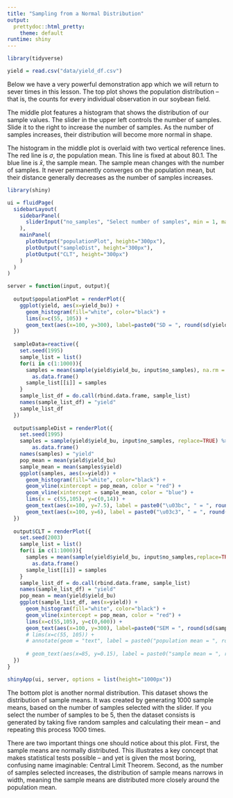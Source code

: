 ```yaml
---
title: "Sampling from a Normal Distribution"
output: 
  prettydoc::html_pretty:
    theme: default
runtime: shiny
---
```



```r
library(tidyverse)

yield = read.csv("data/yield_df.csv")
```


Below we have a very powerful demonstration app which we will return to sever times in this lesson.  The top plot shows the population distribution -- that is, the counts for every individual observation in our soybean field.

The middle plot features a histogram that shows the distribution of our sample values.  The slider in the upper left controls the number of samples.  Slide it to the right to increase the number of samples.  As the number of samples increases, their distribution will become more normal in shape.  

The histogram in the middle plot is overlaid with two vertical reference lines.  The red line is $\sigma$, the population mean.  This line is fixed at about 80.1.  The blue line is $\bar{x}$, the sample mean.  The sample mean changes with the number of samples.  It never permanently converges on the population mean, but their distance generally decreases as the number of samples increases.


```r
library(shiny)

ui = fluidPage(
  sidebarLayout(
    sidebarPanel(
      sliderInput("no_samples", "Select number of samples", min = 1, max = 100, step=1, value = 2)
    ),
    mainPanel(
      plotOutput("populationPlot", height="300px"),
      plotOutput("sampleDist", height="300px"),
      plotOutput("CLT", height="300px")
    )
  )
)

server = function(input, output){
  
  output$populationPlot = renderPlot({
    ggplot(yield, aes(x=yield_bu)) +
      geom_histogram(fill="white", color="black") +
      lims(x=c(55, 105)) +
      geom_text(aes(x=100, y=300), label=paste0("SD = ", round(sd(yield$yield_bu), 2)), size=8)
  })
  
  sampleData=reactive({
    set.seed(1995)
    sample_list = list()
    for(i in c(1:1000)){
      samples = mean(sample(yield$yield_bu, input$no_samples), na.rm = TRUE) %>%
        as.data.frame()
      sample_list[[i]] = samples
    }
    sample_list_df = do.call(rbind.data.frame, sample_list)
    names(sample_list_df) = "yield"
    sample_list_df
  })
  
  output$sampleDist = renderPlot({
    set.seed(1995)
    samples = sample(yield$yield_bu, input$no_samples, replace=TRUE) %>%
        as.data.frame()   
    names(samples) = "yield"
    pop_mean = mean(yield$yield_bu)
    sample_mean = mean(samples$yield)
    ggplot(samples, aes(x=yield)) +
      geom_histogram(fill="white", color="black") +
      geom_vline(xintercept = pop_mean, color = "red") +
      geom_vline(xintercept = sample_mean, color = "blue") +
      lims(x = c(55,105), y=c(0,14)) +
      geom_text(aes(x=100, y=7.5), label = paste0("\u03bc", " = ", round(pop_mean,1)), color="red", size=8) +
      geom_text(aes(x=100, y=6), label = paste0("\u03c3", " = ", round(sample_mean,1)), color="blue", size=8)
  })
  
  output$CLT = renderPlot({
    set.seed(2003)
    sample_list = list()
    for(i in c(1:1000)){
      samples = mean(sample(yield$yield_bu, input$no_samples,replace=TRUE), na.rm = TRUE) %>%
        as.data.frame()
      sample_list[[i]] = samples
    }
    sample_list_df = do.call(rbind.data.frame, sample_list)
    names(sample_list_df) = "yield"
    pop_mean = mean(yield$yield_bu)
    ggplot(sample_list_df, aes(x=yield)) +
      geom_histogram(fill="white", color="black") +
      geom_vline(xintercept = pop_mean, color = "red") +
      lims(x=c(55,105), y=c(0,600)) +
      geom_text(aes(x=100, y=300), label=paste0("SEM = ", round(sd(sample_list_df$yield), 2)), size=8)
      # lims(x=c(55, 105)) +
      # annotate(geom = "text", label = paste0("population mean = ", round(pop_mean,1)), x=Inf, y=Inf, vjust=0.5, color="red", size=8,  )
    
      # geom_text(aes(x=85, y=0.15), label = paste0("sample mean = ", round(sample_mean,1)), color="blue", size=8, hjust=0)
  })  
}

shinyApp(ui, server, options = list(height="1000px"))

```

The bottom plot is another normal distribution.  This dataset shows the distribution of sample means.  It was created by generating 1000 sample means, based on the number of samples selected with the slider.  If you select the number of samples to be 5, then the dataset consists is generated by taking five random samples and calculating their mean -- and repeating this process 1000 times.

There are two important things one should notice about this plot.  First, the sample means are normally distributed.  This illustrates a key concept that makes statistical tests possible -- and yet is given the most boring, confusing name imaginable: Central Limit Theorem.  Second, as the number of samples selected increases, the distribution of sample means narrows in width, meaning the sample means are distributed more closely around the population mean.  

